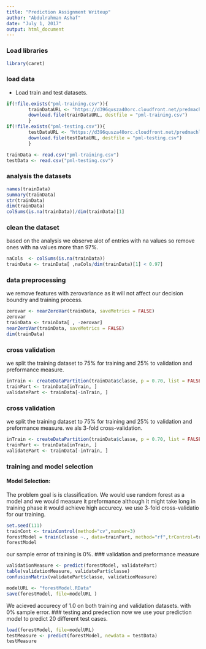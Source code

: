 ```yaml
---
title: "Prediction Assignment Writeup"
author: "Abdulrahman Ashaf"
date: "July 1, 2017"
output: html_document
---
```

### Load libraries
```r
library(caret)
```

### load data
* Load train and test datasets.           
```r
if(!file.exists("pml-training.csv")){
        trainDataURL <- "https://d396qusza40orc.cloudfront.net/predmachlearn/pml-training.csv"
        download.file(trainDataURL, destfile = "pml-training.csv")
        }
if(!file.exists("pml-testing.csv")){
        testDataURL <- "https://d396qusza40orc.cloudfront.net/predmachlearn/pml-testing.csv"
        download.file(testDataURL, destfile = "pml-testing.csv")
        }

trainData <- read.csv("pml-training.csv")
testData <- read.csv("pml-testing.csv")
```
### analysis the datasets
```r
names(trainData)
summary(trainData)
str(trainData)
dim(trainData)
colSums(is.na(trainData))/dim(trainData)[1]
```

### clean the dataset
based on the analysis we observe alot of entries with na values so remove ones with na values more than 97%.
```r
naCols  <- colSums(is.na(trainData))
trainData <- trainData[ ,naCols/dim(trainData)[1] < 0.97]
```
### data preprocessing

we remove features with zerovariance as it will not affect our decision boundry and training process.

```r
zerovar <- nearZeroVar(trainData, saveMetrics = FALSE)
zerovar
trainData <- trainData[ , -zerovar]
nearZeroVar(trainData, saveMetrics = FALSE)
dim(trainData)
```

### cross validation
we split the training dataset to 75% for training and 25% to validation and preformance measure.
```r
inTrain <- createDataPartition(trainData$classe, p = 0.70, list = FALSE)
trainPart <- trainData[inTrain, ]
validatePart <- trainData[-inTrain, ]
```

### cross validation
we split the training dataset to 75% for training and 25% to validation and preformance measure. we als 3-fold cross-validation.
```r
inTrain <- createDataPartition(trainData$classe, p = 0.70, list = FALSE)
trainPart <- trainData[inTrain, ]
validatePart <- trainData[-inTrain, ]
```

### training and model selection
#### Model Selection:
The problem goal is is classification. We would use random forest as a model and we would measure it preformance although
it might take long in training phase it would achieve high accurecy. we use 3-fold cross-validatio for our training.
```r
set.seed(111)
trainCont <- trainControl(method="cv",number=3)
forestModel = train(classe ~., data=trainPart, method="rf",trControl=trainCont)
forestModel
```
our sample error of training is 0%.
### validation and preformance measure
```r
validationMeasure <- predict(forestModel, validatePart)
table(validationMeasure, validatePart$classe)
confusionMatrix(validatePart$classe, validationMeasure)

modelURL <- "forestModel.RData"
save(forestModel, file=modelURL )
```
We acieved accurecy of 1.0 on both training and validation datasets. with 0% sample error.
### testing and predection
now we use your prediction model to predict 20 different test cases.
```r
load(forestModel, file=modelURL)
testMeasure <- predict(forestModel, newdata = testData)
testMeasure
```
